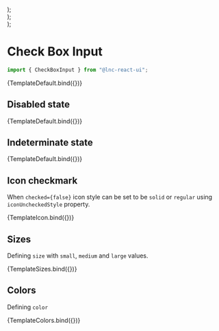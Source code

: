 
<Meta title="Basic Inputs/Check Box Input" component={CheckBoxInput} />


  <div style={{ display: "flex", gap: "12px" }}>
    <CheckBoxInput icon="heart" iconUncheckedStyle="regular" />
    <CheckBoxInput checked icon="heart" iconUncheckedStyle="regular" />
    <CheckBoxInput icon="shopping-cart" iconUncheckedStyle="solid" />
    <CheckBoxInput checked icon="shopping-cart" iconUncheckedStyle="solid" />
  </div>
);

  <div style={{ display: "flex", gap: "12px" }}>
    <CheckBoxInput {...args} size="small" />
    <CheckBoxInput {...args} size="medium" />
    <CheckBoxInput {...args} size="large" />
  </div>
);

  <div style={{ display: "flex", gap: "12px" }}>
    <CheckBoxInput {...args} color="primary" />
    <CheckBoxInput {...args} color="secondary" />
    <CheckBoxInput {...args} color="success" />
    <CheckBoxInput {...args} color="warning" />
    <CheckBoxInput {...args} color="danger" />
    <CheckBoxInput {...args} color="info" />
  </div>
);

# Check Box Input

```jsx
import { CheckBoxInput } from "@lnc-react-ui";
```

<Canvas withSource="open">
  <Story
    name="Default"
    args={{
      checked: true,
    }}
  >
    {TemplateDefault.bind({})}
  </Story>
</Canvas>

<ArgsTable story="Default" />

## Disabled state

<Canvas>
  <Story
    name="Disabled"
    args={{
      checked: true,
      disabled: true,
      label: "disabled",
    }}
  >
    {TemplateDefault.bind({})}
  </Story>
</Canvas>

## Indeterminate state

<Canvas>
  <Story
    name="Indeterminate"
    args={{
      label: "indeterminate",
      indeterminate: true,
    }}
  >
    {TemplateDefault.bind({})}
  </Story>
</Canvas>

## Icon checkmark

When `checked={false}` icon style can be set to be `solid` or `regular` using `iconUncheckedStyle` property.

<Canvas withSource="open">
  <Story name="Icon">{TemplateIcon.bind({})}</Story>
</Canvas>

## Sizes

Defining `size` with `small`, `medium` and `large` values.

<Canvas>
  <Story
    name="Sizes"
    args={{
      checked: true,
    }}
  >
    {TemplateSizes.bind({})}
  </Story>
</Canvas>

## Colors

Defining `color`

<Canvas>
  <Story
    name="Colors"
    args={{
      size: "small",
      checked: true,
    }}
  >
    {TemplateColors.bind({})}
  </Story>
</Canvas>
